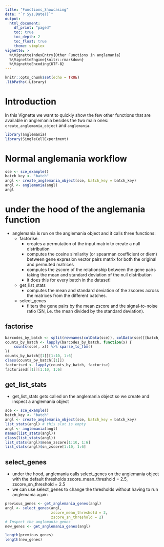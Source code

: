 ```yaml
---
title: "Functions_Showcasing"
date: "`r Sys.Date()`"
output:
  html_document:
    df_print: "paged"
    toc: true
    toc_depth: 2
    toc_float: true
    theme: simplex
vignette: >
  %\VignetteIndexEntry{Other Functions in anglemania}
  %\VignetteEngine{knitr::rmarkdown}
  %\VignetteEncoding{UTF-8}
---
```

```r
knitr::opts_chunk$set(echo = TRUE)
.libPaths(.Library)
```

# Introduction
In this Vignette we want to quickly show the few other functions that are available in 
anglemania besides the two main ones: `create_anglemania_object` and `anglemania`.


```r
library(anglemania)
library(SingleCellExperiment)
```

# Normal anglemania workflow
```r
sce <- sce_example()
batch_key <- "batch"
angl <- create_anglemania_object(sce, batch_key = batch_key)
angl <- anglemania(angl)
angl
```

# under the hood of the anglemania function
* anglemania is run on the anglemania object and it calls three functions:
    * factorise: 
        * creates a permutation of the input matrix to create a null distribution
        * computes the cosine similarity (or spearman coefficient or diem) between gene expresion 
          vector pairs matrix for both the original and permuted matrices
        * computes the zscore of the relationship between the gene pairs taking the mean and standard 
          deviation of the null distribution
        * it does this for every batch in the dataset!
    * get_list_stats
        * computes the mean and standard deviation of the zscores across the matrices from
          the different batches.
    * select_genes
        * filters the gene pairs by the mean zscore and the signal-to-noise ratio (SN, i.e. the 
          mean divided by the standard deviation).

## factorise
```r
barcodes_by_batch <- split(rownames(colData(sce)), colData(sce)[[batch_key]])
counts_by_batch <- lapply(barcodes_by_batch, function(x) {
    counts(sce[, x]) %>% sparse_to_fbm()
})
counts_by_batch[[1]][1:10, 1:6]
class(counts_by_batch[[1]])
factorised <- lapply(counts_by_batch, factorise)
factorised[[1]][1:10, 1:6]
```

## get_list_stats
* get_list_stats gets called on the anglemania object so we create and inspect a anglemania object
```r
sce <- sce_example()
batch_key <- "batch"
angl <- create_anglemania_object(sce, batch_key = batch_key)
list_stats(angl) # this slot is empty
angl <- anglemania(angl) 
names(list_stats(angl))
class(list_stats(angl))
list_stats(angl)$mean_zscore[1:10, 1:6]
list_stats(angl)$sn_zscore[1:10, 1:6]
```

## select_genes
* under the hood, anglemania calls select_genes on the anglemania object with the default thresholds
  zscore_mean_threshold = 2.5, zscore_sn_threshold = 2.5
* we can use select_genes to change the thresholds without having to run anglemania again
```r
previous_genes <- get_anglemania_genes(angl)
angl <- select_genes(angl,
                     zscore_mean_threshold = 2,
                     zscore_sn_threshold = 2)
# Inspect the anglemania genes
new_genes <- get_anglemania_genes(angl)

length(previous_genes)
length(new_genes)
```